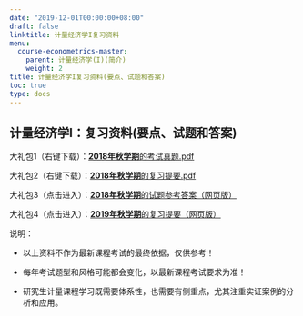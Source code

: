```yaml
---
date: "2019-12-01T00:00:00+08:00"
draft: false
linktitle: 计量经济学I复习资料
menu:
  course-econometrics-master:
    parent: 计量经济学(I)(简介)
    weight: 2
title: 计量经济学I复习资料(要点、试题和答案)
toc: true
type: docs
---
```


## 计量经济学I：复习资料(要点、试题和答案)


大礼包1（右键下载）：[**2018年秋学期**的考试真题.pdf](/course-econometrics-master/material/ecno-master-2018-2019-fall-out-2019.1.8.pdf) 


大礼包2（右键下载）：[**2018年秋学期**的复习提要.pdf](/course-econometrics-master/material/ecno-master-2018-2019-fall-note-2019.1.4.pdf) 


大礼包3（点击进入）：[**2018年秋学期**的试题参考答案（网页版）](/course-econometrics-master/ecno-master-2018-2019-fall.html) 

大礼包4（点击进入）：[**2019年秋学期**的复习提要（网页版）](/course-econometrics-master/ecno-master-2019-fall--note.html) 


说明：

- 以上资料不作为最新课程考试的最终依据，仅供参考！

- 每年考试题型和风格可能都会变化，以最新课程考试要求为准！

- 研究生计量课程学习既需要体系性，也需要有侧重点，尤其注重实证案例的分析和应用。
